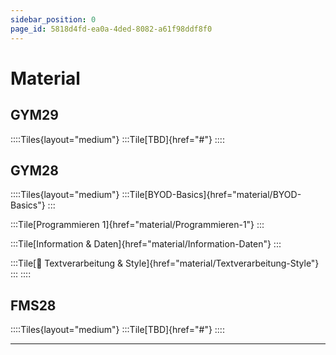 ```yaml
---
sidebar_position: 0
page_id: 5818d4fd-ea0a-4ded-8082-a61f98ddf8f0
---
```


# Material
## GYM29
::::Tiles{layout="medium"}
:::Tile[TBD]{href="#"}
::::

## GYM28
::::Tiles{layout="medium"}
:::Tile[BYOD-Basics]{href="material/BYOD-Basics"}
:::

:::Tile[Programmieren 1]{href="material/Programmieren-1"}
:::

:::Tile[Information & Daten]{href="material/Information-Daten"}
:::

:::Tile[🎯 Textverarbeitung & Style]{href="material/Textverarbeitung-Style"}
:::
::::

## FMS28
::::Tiles{layout="medium"}
:::Tile[TBD]{href="#"}
::::

---
